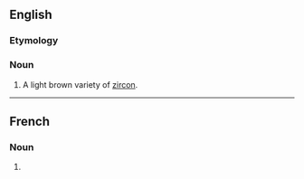 ==English==

===Etymology===
{{suffix|en|zircon|ite}}

===Noun===
{{en-noun}}

# {{lb|en|mineral}} A light brown variety of [[zircon]].
----
==French==

===Noun===
{{fr-noun|f}}

# {{l|en|zirconite}}